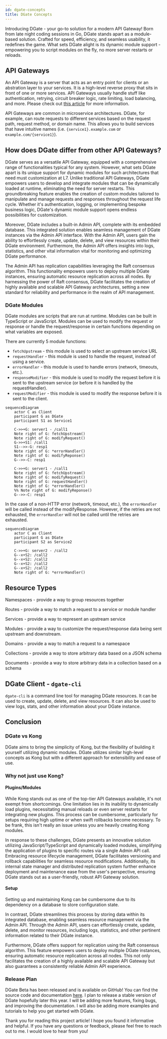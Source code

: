 ```yaml
---
id: dgate-concepts
title: DGate Concepts
---
```


Introducing DGate - your go-to solution for a modern API Gateway! Born from late night coding sessions in Go, DGate stands apart as a module-based solution. Crafted for speed, efficiency, and seamless usability, it redefines the game. What sets DGate alight is its dynamic module support - empowering you to script modules on the fly, no more server restarts or reloads.

## API Gateways

An API Gateway is a server that acts as an entry point for clients or an abstration layer to your services. It is a high-level reverse proxy that sits in front of one or more services. API Gateways usually handle stuff like authentication, retrying, circuit breaker logic, rate limiting, load balancing, and more. Please check out [this article](https://microservices.io/patterns/apigateway.html) for more information.

API Gateways are common in microservice architectures. DGate, for example, can route requests to different services based on the request path, request method, or domain name. This allows you to build services that have intuitive names (i.e. `{service1}.example.com` or `example.com/{service1}`).

## How does DGate differ from other API Gateways?

DGate serves as a versatile API Gateway, equipped with a comprehensive range of functionalities typical for any system. However, what sets DGate apart is its unique support for dynamic modules for such architectures that need must customization at L7. Unlike traditional API Gateways, DGate empowers users to develop and integrate modules that can be dynamically loaded at runtime, eliminating the need for server restarts. This groundbreaking feature enables the creation of custom modules tailored to manipulate and manage requests and responses throughout the request life cycle. Whether it's authentication, logging, or implementing bespoke business logic, DGate's dynamic module support opens endless possibilities for customization.

Moreover, DGate includes a built-in Admin API, complete with its embedded database. This integrated solution enables seamless management of DGate instances via the Admin API interface. With the Admin API, users gain the ability to effortlessly create, update, delete, and view resources within their DGate environment. Furthermore, the Admin API offers insights into logs, statistics, and other vital information vital for monitoring and optimizing DGate performance.

The Admin API has replication capabilities leveraging the Raft consensus algorithm. This functionality empowers users to deploy multiple DGate instances, ensuring automatic resource replication across all nodes. By harnessing the power of Raft consensus, DGate facilitates the creation of highly available and scalable API Gateway architectures, setting a new standard for reliability and performance in the realm of API management.

### DGate Modules

DGate modules are scripts that are run at runtime. Modules can be built in TypeScript or JavaScript. Modules can be used to modify the request or response or handle the request/response in certain functions depending on what variables are exposed.

There are currently 5 module functions:
- `fetchUpstream` - this module is used to select an upstream service URL
- `requestHandler` - this module is used to handle the request, instead of using a service.
- `errorHandler` - this module is used to handle errors (network, timeouts, etc.).
- `responseModifier` - this module is used to modify the request before it is sent to the upstream service (or before it is handled by the requestHandler).
- `requestModifier` - this module is used to modify the response before it is sent to the client.

```mermaid
sequenceDiagram
    actor C as Client
    participant G as DGate
    participant S1 as Service1

    C->>+G: server1 - /call1
    Note right of G: fetchUpstream()
    Note right of G: modifyRequest()
    G->>+S1: /call1
    S1-->>-G: resp1
    Note right of G: *errorHandler()
    Note right of G: modifyReponse()
    G-->>-C: resp1

    C->>+G: server1 - /call1
    Note right of G: fetchUpstream()
    Note right of G: modifyRequest()
    Note right of G: requestHandler()
    Note right of G: *errorHandler()
    %% Note right of G: modifyReponse()
    G-->>-C: resp1
```

In the case of a non-HTTP error (network, timeout, etc.), the `errorHandler` will be called instead of the modifyResponse. However, if the retries are not exhausted, the `errorHandler` will not be called until the retries are exhausted.
  
```mermaid
sequenceDiagram
    actor C as Client
    participant G as DGate
    participant S2 as Service2

    C->>+G: server2 - /call2
    G--x+S2: /call2
    G--x+S2: /call2
    G--x+S2: /call2
    G--x+S2: /call2
    Note right of G: *errorHandler()
```

## Resource Types

Namespaces - provide a way to group resources together

Routes - provide a way to match a request to a service or module handler

Services - provide a way to represent an upstream service

Modules - provide a way to customize the request/response data being sent upstream and downstream.

Domains - provide a way to match a request to a namespace

Collections - provide a way to store arbitrary data based on a JSON schema

Documents - provide a way to store arbitrary data in a collection based on a schema

## DGate Client - `dgate-cli`

`dgate-cli` is a command line tool for managing DGate resources. It can be used to create, update, delete, and view resources. It can also be used to view logs, stats, and other information about your DGate instance.

## Conclusion

### DGate vs Kong

DGate aims to bring the simplicity of Kong, but the flexibility of building it yourself utilizing dynamic modules. DGate utilizes similar high-level concepts as Kong but with a different approach for extensibility and ease of use.

### Why not just use Kong?

#### Plugins/Modules

While Kong stands out as one of the top-tier API Gateways available, it's not exempt from shortcomings. One limitation lies in its inability to dynamically load plugins, necessitating manual reloads or even server restarts for integrating new plugins. This process can be cumbersome, particularly for setups requiring high uptime or when swift rollbacks become necessary. To be frank, this isn't really an issue unless you are heavily creating Kong modules.

In response to these challenges, DGate presents an innovative solution utilizing JavaScript/TypeScript and dynamically loaded modules, simplifying the application of plugins to specific routes via a single Admin API call. Embracing resource lifecycle management, DGate facilitates versioning and rollback capabilities for seamless resource modifications. Additionally, its internal state manager and distributed replication system further enhance deployment and maintenance ease from the user's perspective, ensuring DGate stands out as a user-friendly, robust API Gateway solution.

#### Setup

Setting up and maintaining Kong can be cumbersome due to its dependency on a database to store configuration state.

In contrast, DGate streamlines this process by storing data within its integrated database, enabling seamless resource management via the Admin API. Through the Admin API, users can effortlessly create, update, delete, and monitor resources, including logs, statistics, and other pertinent information related to their DGate instance.

Furthermore, DGate offers support for replication using the Raft consensus algorithm. This feature empowers users to deploy multiple DGate instances, ensuring automatic resource replication across all nodes. This not only facilitates the creation of a highly available and scalable API Gateway but also guarantees a consistently reliable Admin API experience.

### Release Plan

DGate Beta has been released and is available on GitHub! You can find the source code and documentation [here](https://github.com/dgate-io/dgate). I plan to release a stable version of DGate hopefully later this year. I will be adding more features, fixing bugs, and improving the documentation. I will also be adding more examples and tutorials to help you get started with DGate.


Thank you for reading this project article! I hope you found it informative and helpful. If you have any questions or feedback, please feel free to reach out to me. I would love to hear from you!